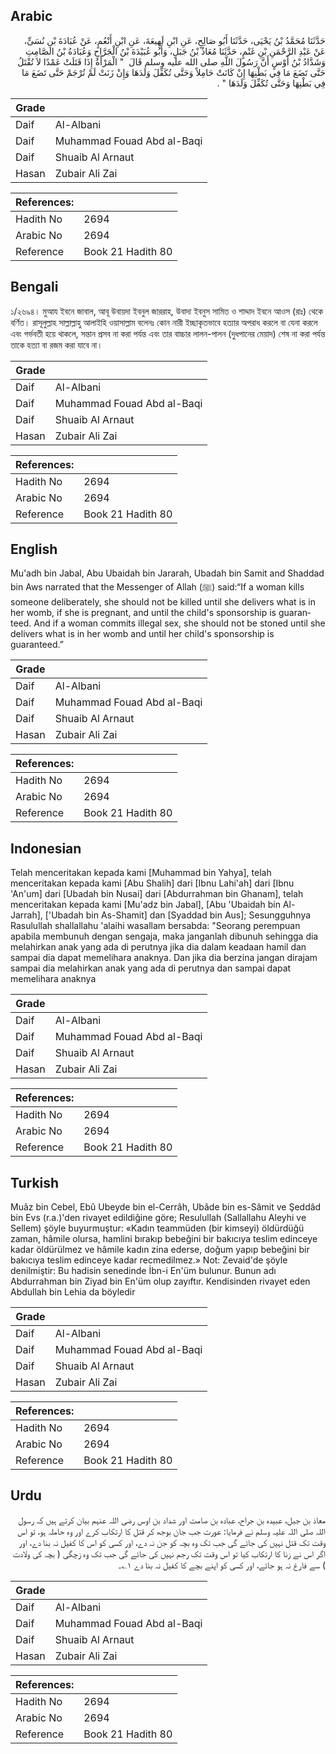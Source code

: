 ## Arabic


<div dir="rtl" lang="ar" style={{fontSize:'larger',backgroundColor:'#f8f9fa',padding:20}}>
حَدَّثَنَا مُحَمَّدُ بْنُ يَحْيَى، حَدَّثَنَا أَبُو صَالِحٍ، عَنِ ابْنِ لَهِيعَةَ، عَنِ ابْنِ أَنْعُمٍ، عَنْ عُبَادَةَ بْنِ نُسَىٍّ، عَنْ عَبْدِ الرَّحْمَنِ بْنِ غَنْمٍ، حَدَّثَنَا مُعَاذُ بْنُ جَبَلٍ، وَأَبُو عُبَيْدَةَ بْنُ الْجَرَّاحِ وَعُبَادَةُ بْنُ الصَّامِتِ وَشَدَّادُ بْنُ أَوْسٍ أَنَّ رَسُولَ اللَّهِ صلى الله عليه وسلم قَالَ ‏ "‏ الْمَرْأَةُ إِذَا قَتَلَتْ عَمْدًا لاَ تُقْتَلُ حَتَّى تَضَعَ مَا فِي بَطْنِهَا إِنْ كَانَتْ حَامِلاً وَحَتَّى تُكَفِّلَ وَلَدَهَا وَإِنْ زَنَتْ لَمْ تُرْجَمْ حَتَّى تَضَعَ مَا فِي بَطْنِهَا وَحَتَّى تُكَفِّلَ وَلَدَهَا ‏"‏ ‏.‏
</div>
<div style={{backgroundColor:'#f8f9fa',padding:20, marginBottom: 10}}><table> <thead> <tr> <th>Grade</th> <th></th> </tr> </thead> <tbody> <tr><td>Daif</td><td>Al-Albani</td></tr><tr><td>Daif</td><td>Muhammad Fouad Abd al-Baqi</td></tr><tr><td>Daif</td><td>Shuaib Al Arnaut</td></tr><tr><td>Hasan</td><td>Zubair Ali Zai</td></tr></tbody></table><table> <thead> <tr> <th>References:</th> <th></th> </tr> </thead> <tbody><tr><td>Hadith No</td><td>2694</td></tr><tr><td>Arabic No</td><td>2694</td></tr><tr><td>Reference</td><td>Book 21 Hadith 80</td></tr></tbody></table></div>

## Bengali


<div dir="ltr" lang="bn" style={{fontSize:'larger',backgroundColor:'#f8f9fa',padding:20}}>
১/২৬৯৪। মুআয ইবনে জাবাল, আবূ উবায়দা ইবনুল জাররাহ, উবাদা ইবনুস সামিত ও শাদ্দাদ ইবনে আওস (রাঃ) থেকে বর্ণিত। রাসূলুল্লাহ সাল্লাল্লাহু আলাইহি ওয়াসাল্লাম বলেনঃ কোন নারী ইচ্ছাকৃতভাবে হত্যার অপরাধ করলে বা যেনা করলে এবং গর্ভবতী হয়ে থাকলে, সন্তান প্রসব না করা পর্যন্ত এবং তার বাচ্চার লালন-পালন (দুধপানের মেয়াদ) শেষ না করা পর্যন্ত তাকে হত্যা বা রজম করা যাবে না।
</div>
<div style={{backgroundColor:'#f8f9fa',padding:20, marginBottom: 10}}><table> <thead> <tr> <th>Grade</th> <th></th> </tr> </thead> <tbody> <tr><td>Daif</td><td>Al-Albani</td></tr><tr><td>Daif</td><td>Muhammad Fouad Abd al-Baqi</td></tr><tr><td>Daif</td><td>Shuaib Al Arnaut</td></tr><tr><td>Hasan</td><td>Zubair Ali Zai</td></tr></tbody></table><table> <thead> <tr> <th>References:</th> <th></th> </tr> </thead> <tbody><tr><td>Hadith No</td><td>2694</td></tr><tr><td>Arabic No</td><td>2694</td></tr><tr><td>Reference</td><td>Book 21 Hadith 80</td></tr></tbody></table></div>

## English


<div dir="ltr" lang="en" style={{fontSize:'larger',backgroundColor:'#f8f9fa',padding:20}}>
Mu'adh bin Jabal, Abu Ubaidah bin Jararah, Ubadah bin Samit and Shaddad bin Aws narrated that the Messenger of Allah (ﷺ) said:“If a woman kills someone deliberately, she should not be killed until she delivers what is in her womb, if she is pregnant, and until the child's sponsorship is guaranteed. And if a woman commits illegal sex, she should not be stoned until she delivers what is in her womb and until her child's sponsorship is guaranteed.”
</div>
<div style={{backgroundColor:'#f8f9fa',padding:20, marginBottom: 10}}><table> <thead> <tr> <th>Grade</th> <th></th> </tr> </thead> <tbody> <tr><td>Daif</td><td>Al-Albani</td></tr><tr><td>Daif</td><td>Muhammad Fouad Abd al-Baqi</td></tr><tr><td>Daif</td><td>Shuaib Al Arnaut</td></tr><tr><td>Hasan</td><td>Zubair Ali Zai</td></tr></tbody></table><table> <thead> <tr> <th>References:</th> <th></th> </tr> </thead> <tbody><tr><td>Hadith No</td><td>2694</td></tr><tr><td>Arabic No</td><td>2694</td></tr><tr><td>Reference</td><td>Book 21 Hadith 80</td></tr></tbody></table></div>

## Indonesian


<div dir="ltr" lang="id" style={{fontSize:'larger',backgroundColor:'#f8f9fa',padding:20}}>
Telah menceritakan kepada kami [Muhammad bin Yahya], telah menceritakan kepada kami [Abu Shalih] dari [Ibnu Lahi'ah] dari [Ibnu 'An'um] dari [Ubadah bin Nusai] dari [Abdurrahman bin Ghanam], telah menceritakan kepada kami [Mu'adz bin Jabal], [Abu 'Ubaidah bin Al-Jarrah], ['Ubadah bin As-Shamit] dan [Syaddad bin Aus]; Sesungguhnya Rasulullah shallallahu 'alaihi wasallam bersabda: "Seorang perempuan apabila membunuh dengan sengaja, maka janganlah dibunuh sehingga dia melahirkan anak yang ada di perutnya jika dia dalam keadaan hamil dan sampai dia dapat memelihara anaknya. Dan jika dia berzina jangan dirajam sampai dia melahirkan anak yang ada di perutnya dan sampai dapat memelihara anaknya
</div>
<div style={{backgroundColor:'#f8f9fa',padding:20, marginBottom: 10}}><table> <thead> <tr> <th>Grade</th> <th></th> </tr> </thead> <tbody> <tr><td>Daif</td><td>Al-Albani</td></tr><tr><td>Daif</td><td>Muhammad Fouad Abd al-Baqi</td></tr><tr><td>Daif</td><td>Shuaib Al Arnaut</td></tr><tr><td>Hasan</td><td>Zubair Ali Zai</td></tr></tbody></table><table> <thead> <tr> <th>References:</th> <th></th> </tr> </thead> <tbody><tr><td>Hadith No</td><td>2694</td></tr><tr><td>Arabic No</td><td>2694</td></tr><tr><td>Reference</td><td>Book 21 Hadith 80</td></tr></tbody></table></div>

## Turkish


<div dir="ltr" lang="tr" style={{fontSize:'larger',backgroundColor:'#f8f9fa',padding:20}}>
Muâz bin Cebel, Ebû Ubeyde bin el-Cerrâh, Ubâde bin es-Sâmit ve Şeddâd bin Evs (r.a.)'den rivayet edildiğine göre; Resulullah (Sallallahu Aleyhi ve Sellem) şöyle buyurmuştur: «Kadın teammüden (bir kimseyi) öldürdüğü zaman, hâmile olursa, hamlini bırakıp bebeğini bir bakıcıya teslim edinceye kadar öldürülmez ve hâmile kadın zina ederse, doğum yapıp bebeğini bir bakıcıya teslim edinceye kadar recmedilmez.» Not: Zevaid'de şöyle denilmiştir: Bu hadisin senedinde İbn-i En'üm bulunur. Bunun adı Abdurrahman bin Ziyad bin En'üm olup zayıftır. Kendisinden rivayet eden Abdullah bin Lehia da böyledir
</div>
<div style={{backgroundColor:'#f8f9fa',padding:20, marginBottom: 10}}><table> <thead> <tr> <th>Grade</th> <th></th> </tr> </thead> <tbody> <tr><td>Daif</td><td>Al-Albani</td></tr><tr><td>Daif</td><td>Muhammad Fouad Abd al-Baqi</td></tr><tr><td>Daif</td><td>Shuaib Al Arnaut</td></tr><tr><td>Hasan</td><td>Zubair Ali Zai</td></tr></tbody></table><table> <thead> <tr> <th>References:</th> <th></th> </tr> </thead> <tbody><tr><td>Hadith No</td><td>2694</td></tr><tr><td>Arabic No</td><td>2694</td></tr><tr><td>Reference</td><td>Book 21 Hadith 80</td></tr></tbody></table></div>

## Urdu


<div dir="rtl" lang="ur" style={{fontSize:'larger',backgroundColor:'#f8f9fa',padding:20}}>
معاذ بن جبل، عبیدہ بن جراح، عبادہ بن صامت اور شداد بن اوس رضی اللہ عنہم بیان کرتے ہیں کہ رسول اللہ صلی اللہ علیہ وسلم نے فرمایا: عورت جب جان بوجھ کر قتل کا ارتکاب کرے اور وہ حاملہ ہو، تو اس وقت تک قتل نہیں کی جائے گی جب تک وہ بچہ کو جن نہ دے، اور کسی کو اس کا کفیل نہ بنا دے، اور اگر اس نے زنا کا ارتکاب کیا تو اس وقت تک رجم نہیں کی جائے گی جب تک وہ زچگی ( بچہ کی ولادت ) سے فارغ نہ ہو جائے، اور کسی کو اپنے بچے کا کفیل نہ بنا دے ۱؎۔
</div>
<div style={{backgroundColor:'#f8f9fa',padding:20, marginBottom: 10}}><table> <thead> <tr> <th>Grade</th> <th></th> </tr> </thead> <tbody> <tr><td>Daif</td><td>Al-Albani</td></tr><tr><td>Daif</td><td>Muhammad Fouad Abd al-Baqi</td></tr><tr><td>Daif</td><td>Shuaib Al Arnaut</td></tr><tr><td>Hasan</td><td>Zubair Ali Zai</td></tr></tbody></table><table> <thead> <tr> <th>References:</th> <th></th> </tr> </thead> <tbody><tr><td>Hadith No</td><td>2694</td></tr><tr><td>Arabic No</td><td>2694</td></tr><tr><td>Reference</td><td>Book 21 Hadith 80</td></tr></tbody></table></div>